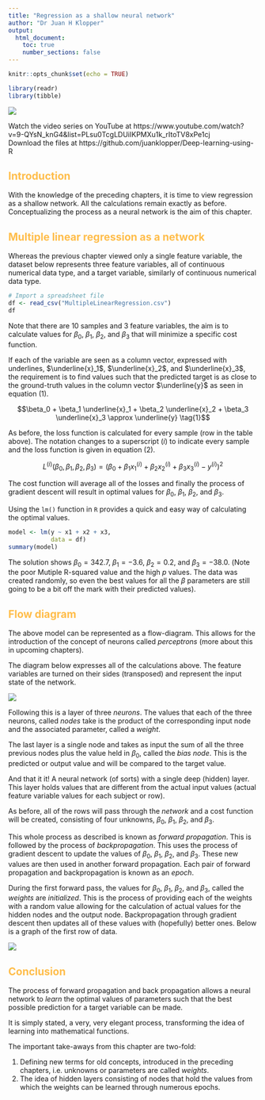 ---
title: "Regression as a shallow neural network"
author: "Dr Juan H Klopper"
output:
  html_document:
    toc: true
    number_sections: false
---

```{r setup, include=FALSE}
knitr::opts_chunk$set(echo = TRUE)
```

```{r}
library(readr)
library(tibble)
```


<style type="text/css">
h1 {
    color:#1a2451;
}
h2 {
    color:#ffbd4a;
}
h3 {
    color:#1a2451;
}
</style>

![](KRG elegant logo for light BG-01.png)

Watch the video series on YouTube at https://www.youtube.com/watch?v=9-QYsN_knG4&list=PLsu0TcgLDUiIKPMXu1k_rItoTV8xPe1cj  
Download the files at https://github.com/juanklopper/Deep-learning-using-R 

## Introduction

With the knowledge of the preceding chapters, it is time to view regression as a shallow network.  All the calculations remain exactly as before.  Conceptualizing the process as a neural network is the aim of this chapter.

## Multiple linear regression as a network

Whereas the previous chapter viewed only a single feature variable, the dataset below represents three feature variables, all of continuous numerical data type, and a target variable, similarly of continuous numerical data type.

```{r}
# Import a spreadsheet file
df <- read_csv("MultipleLinearRegression.csv")
df
```

Note that there are $10$ samples and $3$ feature variables, the aim is to calculate values for $\beta_0$, $\beta_1$, $\beta_2$, and $\beta_3$ that will minimize a specific cost function.

If each of the variable are seen as a column vector, expressed with underlines, $\underline{x}_1$, $\underline{x}_2$, and $\underline{x}_3$, the requirement is to find values such that the predicted target is as close to the ground-truth values in the column vector $\underline{y}$ as seen in equation (1).

$$\beta_0 + \beta_1 \underline{x}_1 + \beta_2 \underline{x}_2 + \beta_3 \underline{x}_3 \approx \underline{y} \tag{1}$$

As before, the loss function is calculated for every sample (row in the table above).  The notation changes to a superscript $\left( i \right)$ to indicate every sample and the loss function is given in equation (2).

$$L^{\left( i \right)} \left( \beta_0 , \beta_1 , \beta_2 , \beta_3  \right) = { \left( \beta_0 + \beta_1 x_1^{\left( i \right)} + \beta_2 x_2^{\left( i \right)} + \beta_3 x_3^{\left( i \right)} - y^{\left( i \right)} \right) }^{2} \tag{2}$$

The cost function will average all of the losses and finally the process of gradient descent will result in optimal values for $\beta_0$, $\beta_1$, $\beta_2$, and $\beta_3$.

Using the `lm()` function in `R` provides a quick and easy way of calculating the optimal values.

```{r}
model <- lm(y ~ x1 + x2 + x3,
            data = df)
summary(model)
```

The solution shows $\beta_0 = 342.7$, $\beta_1 = -3.6$, $\beta_2 = 0.2$, and $\beta_3 = -38.0$. (Note the poor Mutiple R-squared value and the high _p_ values.  The data was created randomly, so even the best values for all the $\beta$ parameters are still going to be a bit off the mark with their predicted values).

## Flow diagram

The above model can be represented as a flow-diagram.  This allows for the introduction of the concept of neurons called _perceptrons_ (more about this in upcoming chapters).

The diagram below expresses all of the calculations above.  The feature variables are turned on their sides (transposed) and represent the input state of the network.

![](Single_layer_LR.png)

Following this is a layer of three _neurons_.  The values that each of the three neurons, called _nodes_ take is the product of the corresponding input node and the associated parameter, called a _weight_.

The last layer is a single node and takes as input the sum of all the three previous nodes plus the value held in $\beta_0$, called the _bias node_.  This is the predicted or output value and will be compared to the target value.

And that it it!  A neural network (of sorts) with a single deep (hidden) layer.  This layer holds values that are different from the actual input values (actual feature variable values for each subject or row).

As before, all of the rows will pass through the _network_ and a cost function will be created, consisting of four unknowns, $\beta_0$, $\beta_1$, $\beta_2$, and $\beta_3$.

This whole process as described is known as _forward propagation_.  This is followed by the process of _backpropagation_.  This uses the process of gradient descent to update the values of $\beta_0$, $\beta_1$, $\beta_2$, and $\beta_3$.  These new values are then used in another forward propagation.  Each pair of forward propagation and backpropagation is known as an _epoch_.  

During the first forward pass, the values for $\beta_0$, $\beta_1$, $\beta_2$, and $\beta_3$, called the _weights_ are _initialized_.  This is the process of providing each of the weights with a random value allowing for the calculation of actual values for the hidden nodes and the output node.  Backpropagation through gradient descent then updates all of these values with (hopefully) better ones.  Below is a graph of the first row of data.

![](Single_layer_LR_with_values.png)

## Conclusion

The process of forward propagation and back propagation allows a neural network to _learn_ the optimal values of parameters such that the best possible prediction for a target variable can be made.

It is simply stated, a very, very elegant process, transforming the idea of learning into mathematical functions.

The important take-aways from this chapter are two-fold:

1. Defining new terms for old concepts, introduced in the preceding chapters, i.e. unknowns or parameters are called _weights_.
2. The idea of hidden layers consisting of nodes that hold the values from which the weights can be learned through numerous epochs.
